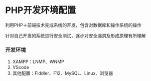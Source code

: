 # PHP开发环境配置

利用PHP＋前端技术完成系统的开发，包含对数据库和操作系统的操作

针对自己开发的系统进行安全测试，逐步对安全漏洞及形成原理有所理解

### 开发环境

1. XAMPP：LNMP、WNMP
2. VScode
3. 其他配置：Fiddler、F12、MySQL、Linux、浏览器